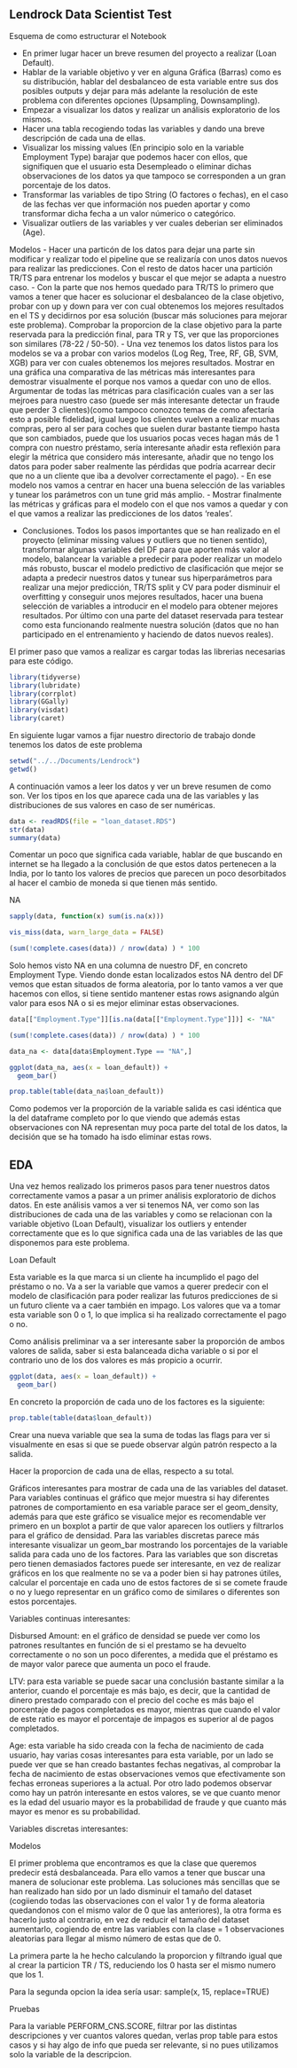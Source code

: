 ## Lendrock Data Scientist Test

Esquema de como estructurar el Notebook

- En primer lugar hacer un breve resumen del proyecto a realizar (Loan Default).
- Hablar de la variable objetivo y ver en alguna Gráfica (Barras) como es su distribución, hablar del desbalanceo de esta variable entre sus dos posibles outputs y dejar para más adelante la resolución de este problema con diferentes opciones (Upsampling, Downsampling).
- Empezar a visualizar los datos y realizar un análisis exploratorio de los mismos. 
- Hacer una tabla recogiendo todas las variables y dando una breve descripción de cada una de ellas.
- Visualizar los missing values (En principio solo en la variable Employment Type) barajar que podemos hacer con ellos, que signifiquen que el usuario esta Desempleado o eliminar dichas observaciones de los datos ya que tampoco se corresponden a un gran porcentaje de los datos.
- Transformar las variables de tipo String (O factores o fechas), en el caso de las fechas ver que información nos pueden aportar y como transformar dicha fecha a un valor númerico o categórico.
- Visualizar outliers de las variables y ver cuales deberian ser eliminados (Age).

Modelos
- Hacer una particón de los datos para dejar una parte sin modificar y realizar todo el pipeline que se realizaría con unos datos nuevos para realizar las predicciones. Con el resto de datos hacer una partición TR/TS para entrenar los modelos y buscar el que mejor se adapta a nuestro caso.
- Con la parte que nos hemos quedado para TR/TS lo primero que vamos a tener que hacer es solucionar el desbalanceo de la clase objetivo, probar con up y down para ver con cual obtenemos los mejores resultados en el TS y decidirnos por esa solución (buscar más soluciones para mejorar este problema). Comprobar la proporcion de la clase objetivo para la parte reservada para la predicción final, para TR y TS, ver que las proporciones son similares (78-22 / 50-50).
- Una vez tenemos los datos listos para los modelos se va a probar con varios modelos (Log Reg, Tree, RF, GB, SVM, XGB) para ver con cuales obtenemos los mejores resultados. Mostrar en una gráfica una comparativa de las métricas más interesantes para demostrar visualmente el porque nos vamos a quedar con uno de ellos. Argumentar de todas las métricas para clasificación cuales van a ser las mejroes para nuestro caso (puede ser más interesante detectar un fraude que perder 3 clientes)(como tampoco conozco temas de como afectaría esto a posible fidelidad, igual luego los clientes vuelven a realizar muchas compras, pero al ser para coches que suelen durar bastante tiempo hasta que son cambiados, puede que los usuarios pocas veces hagan más de 1 compra con nuestro préstamo, sería interesante añadir esta reflexión para elegir la métrica que considero más interesante, añadir que no tengo los datos para poder saber realmente las pérdidas que podría acarrear decir que no a un cliente que iba a devolver correctamente el pago).
- En ese modelo nos vamos a centrar en hacer una buena selección de las variables y tunear los parámetros con un tune grid más amplio.
- Mostrar finalmente las métricas y gráficas para el modelo con el que nos vamos a quedar y con el que vamos a realizar las predicciones de los datos 'reales'.


- Conclusiones. Todos los pasos importantes que se han realizado en el proyecto (eliminar missing values y outliers que no tienen sentido), transformar algunas variables del DF para que aporten más valor al modelo, balancear la variable a predecir para poder realizar un modelo más robusto, buscar el modelo predictivo de clasificación que mejor se adapta a predecir nuestros datos y tunear sus hiperparámetros para realizar una mejor predicción, TR/TS split y CV para poder disminuir el overfitting y conseguir unos mejores resultados, hacer una buena selección de variables a introducir en el modelo para obtener mejores resultados. Por último con una parte del dataset reservada para testear como esta funcionando realmente nuestra solución (datos que no han participado en el entrenamiento y haciendo de datos nuevos reales).




El primer paso que vamos a realizar es cargar todas las librerias necesarias para este código.

```r
library(tidyverse)
library(lubridate)
library(corrplot)
library(GGally)
library(visdat)
library(caret)
```


En siguiente lugar vamos a fijar nuestro directorio de trabajo donde tenemos los datos de este problema


```r
setwd("../../Documents/Lendrock")
getwd()
```
A continuación vamos a leer los datos y ver un breve resumen de como son. Ver los tipos en los que aparece cada una de las variables y las distribuciones de sus valores en caso de ser numéricas.


```r
data <- readRDS(file = "loan_dataset.RDS")
str(data)
summary(data)
```

Comentar un poco que significa cada variable, hablar de que buscando en internet se ha llegado a la conclusión de que estos datos pertenecen a la India, por lo tanto los valores de precios que parecen un poco desorbitados al hacer el cambio de moneda si que tienen más sentido.


NA

```r

sapply(data, function(x) sum(is.na(x)))

vis_miss(data, warn_large_data = FALSE)

(sum(!complete.cases(data)) / nrow(data) ) * 100

```


Solo hemos visto NA en una columna de nuestro DF, en concreto Employment Type. Viendo donde estan localizados estos NA dentro del DF vemos que estan situados de forma aleatoria, por lo tanto vamos a ver que hacemos con ellos, si tiene sentido mantener estas rows asignando algún valor para esos NA o si es mejor eliminar estas observaciones.


```r

data[["Employment.Type"]][is.na(data[["Employment.Type"]])] <- "NA"

(sum(!complete.cases(data)) / nrow(data) ) * 100


```



```r

data_na <- data[data$Employment.Type == "NA",]

ggplot(data_na, aes(x = loan_default)) + 
  geom_bar()

prop.table(table(data_na$loan_default))

```
Como podemos ver la proporción de la variable salida es casi idéntica que la del dataframe completo por lo que viendo que además estas observaciones con NA representan muy poca parte del total de los datos, la decisión que se ha tomado ha isdo eliminar estas rows.



## EDA

Una vez hemos realizado los primeros pasos para tener nuestros datos correctamente vamos a pasar a un primer análisis exploratorio de dichos datos. En este análisis vamos a ver si tenemos NA, ver como son las distribuciones de cada una de las variables y como se relacionan con la variable objetivo (Loan Default), visualizar los outliers y entender correctamente que es lo que significa cada una de las variables de las que disponemos para este problema.

Loan Default

Esta variable es la que marca si un cliente ha incumplido el pago del préstamo o no. Va a ser la variable que vamos a querer predecir con el modelo de clasificación para poder realizar las futuros predicciones de si un futuro cliente va a caer también en impago. Los valores que va a tomar esta variable son 0 o 1, lo que implica si ha realizado correctamente el pago o no.

Como análisis preliminar va a ser interesante saber la proporción de ambos valores de salida, saber si esta balanceada dicha variable o si por el contrario uno de los dos valores es más propicio a ocurrir.

```r
ggplot(data, aes(x = loan_default)) + 
  geom_bar()


```

En concreto la proporción de cada uno de los factores es la siguiente:

```r

prop.table(table(data$loan_default))

```

Crear una nueva variable que sea la suma de todas las flags para ver si visualmente en esas si que se puede observar algún patrón respecto a la salida.

Hacer la proporcion de cada una de ellas, respecto a su total.



Gráficos interesantes para mostrar de cada una de las variables del dataset. Para variables continuas el gráfico que mejor muestra si hay diferentes patrones de comportamiento en esa variable parace ser el geom_density, además para que este gráfico se visualice mejor es recomendable ver primero en un boxplot a partir de que valor aparecen los outliers y filtrarlos para el gráfico de densidad. Para las variables discretas parece más interesante visualizar un geom_bar mostrando los porcentajes de la variable salida para cada uno de los factores. Para las variables que son discretas pero tienen demasiados factores puede ser interesante, en vez de realizar gráficos en los que realmente no se va a poder bien si hay patrones útiles, calcular el porcentaje en cada uno de estos factores de si se comete fraude o no y luego representar en un gráfico como de similares o diferentes son estos porcentajes. 

Variables continuas interesantes:

Disbursed Amount: en el gráfico de densidad se puede ver como los patrones resultantes en función de si el prestamo se ha devuelto correctamente o no son un poco diferentes, a medida que el préstamo es de mayor valor parece que aumenta un poco el fraude.

LTV: para esta variable se puede sacar una conclusión bastante similar a la anterior, cuando el porcentaje es más bajo, es decir, que la cantidad de dinero prestado comparado con el precio del coche es más bajo el porcentaje de pagos completados es mayor, mientras que cuando el valor de este ratio es mayor el porcentaje de impagos es superior al de pagos completados.

Age: esta variable ha sido creada con la fecha de nacimiento de cada usuario, hay varias cosas interesantes para esta variable, por un lado se puede ver que se han creado bastantes fechas negativas, al comprobar la fecha de nacimiento de estas observaciones vemos que efectivamente son fechas erroneas superiores a la actual. Por otro lado podemos observar como hay un patrón interesante en estos valores, se ve que cuanto menor es la edad del usuario mayor es la probabilidad de fraude y que cuanto más mayor es menor es su probabilidad.


Variables discretas interesantes:








Modelos

El primer problema que encontramos es que la clase que queremos predecir está desbalanceada. Para ello vamos a tener que buscar una manera de solucionar este problema. Las soluciones más sencillas que se han realizado han sido por un lado disminuir el tamaño del dataset (cogiiendo todas las observaciones con el valor 1 y de forma aleatoria quedandonos con el mismo valor de 0 que las anteriores), la otra forma es hacerlo justo al contrario, en vez de reducir el tamaño del dataset aumentarlo, cogiendo de entre las variables con la clase = 1 observaciones aleatorias para llegar al mismo número de estas que de 0.

La primera parte la he hecho calculando la proporcion y filtrando igual que al crear la particion TR / TS, reduciendo los 0 hasta ser el mismo numero que los 1.

Para la segunda opcion la idea sería usar: sample(x, 15, replace=TRUE)



Pruebas

Para la variable PERFORM_CNS.SCORE, filtrar por las distintas descripciones y ver cuantos valores quedan, verlas prop table para estos casos y si hay algo de info que pueda ser relevante, si no pues utilizamos solo la variable de la descripcion.
